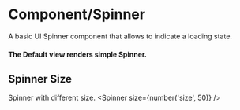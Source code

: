 

<Meta
  title='Design System/Components/Spinner'
  component={Spinner}
  decorators={[withKnobs]}
/>


# Component/Spinner
A basic UI Spinner component that allows to indicate a loading state.


#### The Default view renders simple Spinner.
<Preview>
  <Story name='Default'>
    <Spinner/>
  </Story>
</Preview>


## Spinner Size
Spinner with different size.
<Preview>
  <Story name='Spinner Size'>
    <Spinner size={number('size', 50)} />
  </Story>
</Preview>
